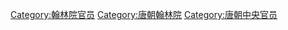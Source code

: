 [[Category:翰林院官员|Category:翰林院官员]]
[[Category:唐朝翰林院|Category:唐朝翰林院]]
[[Category:唐朝中央官员|Category:唐朝中央官员]]